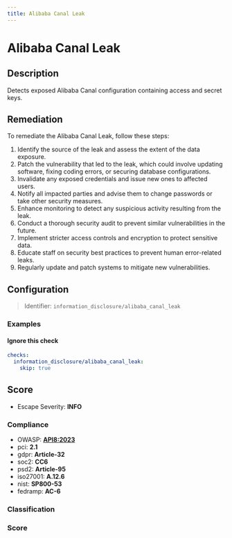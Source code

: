 ```yaml
---
title: Alibaba Canal Leak
---
```


# Alibaba Canal Leak

## Description

Detects exposed Alibaba Canal configuration containing access and secret keys.

## Remediation

To remediate the Alibaba Canal Leak, follow these steps:

1. Identify the source of the leak and assess the extent of the data exposure.
2. Patch the vulnerability that led to the leak, which could involve updating software, fixing coding errors, or securing database configurations.
3. Invalidate any exposed credentials and issue new ones to affected users.
4. Notify all impacted parties and advise them to change passwords or take other security measures.
5. Enhance monitoring to detect any suspicious activity resulting from the leak.
6. Conduct a thorough security audit to prevent similar vulnerabilities in the future.
7. Implement stricter access controls and encryption to protect sensitive data.
8. Educate staff on security best practices to prevent human error-related leaks.
9. Regularly update and patch systems to mitigate new vulnerabilities.



## Configuration

> Identifier: `information_disclosure/alibaba_canal_leak`



### Examples



#### Ignore this check

```yaml
checks:
  information_disclosure/alibaba_canal_leak:
    skip: true
```




## Score

- Escape Severity: **<span className="info-severityom">INFO</span>**

### Compliance

- OWASP: **[API8:2023](https://github.com/OWASP/API-Security/blob/master/editions/2023/en/0xa8-security-misconfiguration.md)**
- pci: **2.1**
- gdpr: **Article-32**
- soc2: **CC6**
- psd2: **Article-95**
- iso27001: **A.12.6**
- nist: **SP800-53**
- fedramp: **AC-6**

### Classification






### Score




